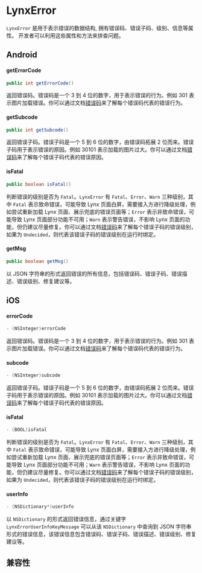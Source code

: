 # LynxError

`LynxError` 是用于表示错误的数据结构, 拥有错误码、错误子码、级别、信息等属性。
开发者可以利用这些属性和方法来排查问题。

## Android

#### getErrorCode

```java
public int getErrorCode()
```

返回错误码。错误码是一个 3 到 4 位的数字，用于表示错误的行为。例如 301 表示图片加载错误。你可以通过文档[错误码](/api/errors/error-code)来了解每个错误码代表的错误行为。

#### getSubcode

```java
public int getSubcode()
```

返回错误子码。错误子码是一个 5 到 6 位的数字，由错误码拓展 2 位而来。错误子码用于表示错误的原因。例如 30101 表示加载的图片过大。你可以通过文档[错误码](/api/errors/error-code)来了解每个错误子码代表的错误原因。

#### isFatal

```java
public boolean isFatal()
```

判断错误的级别是否为 `Fatal`。`LynxError` 有 `Fatal`、`Error`、`Warn` 三种级别，其中 `Fatal` 表示致命错误，可能导致 Lynx 页面白屏，需要接入方进行降级处理，例如尝试重新加载 Lynx 页面、展示兜底的错误页面等；`Error` 表示非致命错误，可能导致 Lynx 页面部分功能不可用；`Warn` 表示警告错误，不影响 Lynx 页面的功能，但仍建议尽量修复。你可以通过文档[错误码](/api/errors/error-code)来了解每个错误子码的错误级别，如果为 `Undecided`，则代表该错误子码的错误级别在运行时绑定。

#### getMsg

```java
public boolean getMsg()
```

以 JSON 字符串的形式返回错误的所有信息，包括错误码、错误子码、错误描述、错误级别、修复建议等。

## iOS

#### errorCode

```objective-c
- (NSInteger)errorCode
```

返回错误码。错误码是一个 3 到 4 位的数字，用于表示错误的行为。例如 301 表示图片加载错误。你可以通过文档[错误码](/api/errors/error-code)来了解每个错误码代表的错误行为。

#### subcode

```objective-c
- (NSInteger)subcode
```

返回错误子码。错误子码是一个 5 到 6 位的数字，由错误码拓展 2 位而来。错误子码用于表示错误的原因。例如 30101 表示加载的图片过大。你可以通过文档[错误码](/api/errors/error-code)来了解每个错误子码代表的错误原因。

#### isFatal

```objective-c
- (BOOL)isFatal
```

判断错误的级别是否为 `Fatal`。`LynxError` 有 `Fatal`、`Error`、`Warn` 三种级别，其中 `Fatal` 表示致命错误，可能导致 Lynx 页面白屏，需要接入方进行降级处理，例如尝试重新加载 Lynx 页面、展示兜底的错误页面等；`Error` 表示非致命错误，可能导致 Lynx 页面部分功能不可用；`Warn` 表示警告错误，不影响 Lynx 页面的功能，但仍建议尽量修复。你可以通过文档[错误码](/api/errors/error-code)来了解每个错误子码的错误级别，如果为 `Undecided`，则代表该错误子码的错误级别在运行时绑定。

#### userInfo

```objective-c
- (NSDictionary*)userInfo
```

以 `NSDictionary` 的形式返回错误信息，通过关键字 `LynxErrorUserInfoKeyMessage` 可以从该 `NSDictionary` 中查询到 JSON 字符串形式的错误信息，该错误信息包含错误码、错误子码、错误描述、错误级别、修复建议等。

## 兼容性


<LegacyCompatTable metadata="errors/lynx-error" />
